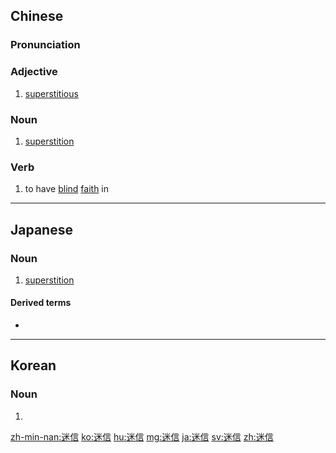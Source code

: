 ==Chinese==
{{zh-forms}}

===Pronunciation===
{{zh-pron
|m=míxìn
|ma=y
|c=mai4 seon3
|h=pfs=mì-sin
|mn=bê-sìn
|cat=a,n,v
}}

===Adjective===
{{zh-adj}}

# [[superstitious]]
#: {{zh-x|他 好 迷信 哦！|He is quite '''superstitious'''!}}

===Noun===
{{zh-noun}}

# [[superstition]]

===Verb===
{{zh-verb}}

# to have [[blind]] [[faith]] in

{{zh-cat|Intermediate}}

----

==Japanese==
{{ja-kanjitab|めい|しん|yomi=on}}

===Noun===
{{ja-noun|めいしん}}

# [[superstition]]
#: {{ja-usex|迷信を信じる。|めいしん を しんじる。|She is superstitious.}}

====Derived terms====
* {{l|ja|迷信的}}

----

==Korean==
{{ko-hanjatab}}

===Noun===
{{ko-noun|hj|hangeul=미신}}

# {{hanja form of|미신|superstition}}

[[zh-min-nan:迷信]]
[[ko:迷信]]
[[hu:迷信]]
[[mg:迷信]]
[[ja:迷信]]
[[sv:迷信]]
[[zh:迷信]]